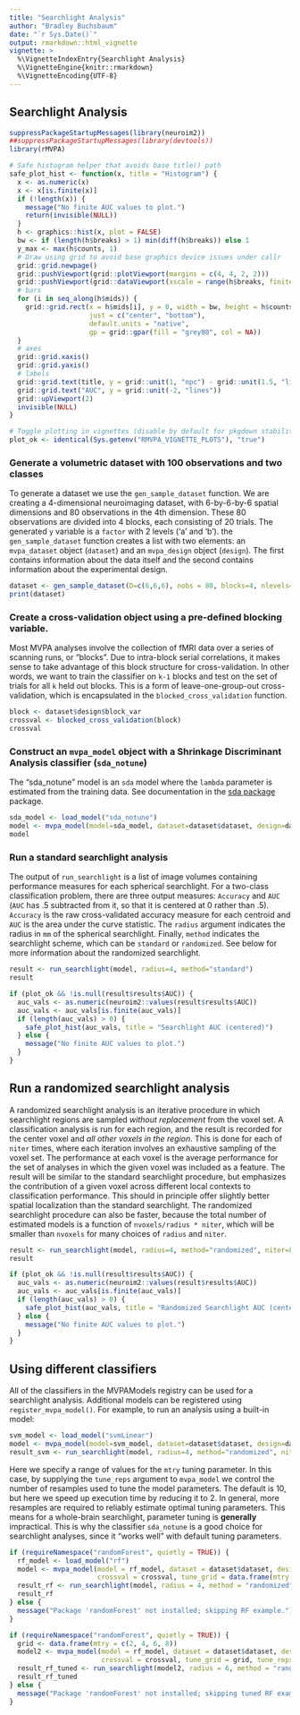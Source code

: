 ```yaml
---
title: "Searchlight Analysis"
author: "Bradley Buchsbaum"
date: "`r Sys.Date()`"
output: rmarkdown::html_vignette
vignette: >
  %\VignetteIndexEntry{Searchlight Analysis}
  %\VignetteEngine{knitr::rmarkdown}
  %\VignetteEncoding{UTF-8}
---
```



## Searchlight Analysis
```r
suppressPackageStartupMessages(library(neuroim2))
##suppressPackageStartupMessages(library(devtools))
library(rMVPA)

# Safe histogram helper that avoids base title() path
safe_plot_hist <- function(x, title = "Histogram") {
  x <- as.numeric(x)
  x <- x[is.finite(x)]
  if (!length(x)) {
    message("No finite AUC values to plot.")
    return(invisible(NULL))
  }
  h <- graphics::hist(x, plot = FALSE)
  bw <- if (length(h$breaks) > 1) min(diff(h$breaks)) else 1
  y_max <- max(h$counts, 1)
  # Draw using grid to avoid base graphics device issues under callr
  grid::grid.newpage()
  grid::pushViewport(grid::plotViewport(margins = c(4, 4, 2, 2)))
  grid::pushViewport(grid::dataViewport(xscale = range(h$breaks, finite = TRUE), yscale = c(0, y_max)))
  # bars
  for (i in seq_along(h$mids)) {
    grid::grid.rect(x = h$mids[i], y = 0, width = bw, height = h$counts[i],
                    just = c("center", "bottom"),
                    default.units = "native",
                    gp = grid::gpar(fill = "grey80", col = NA))
  }
  # axes
  grid::grid.xaxis()
  grid::grid.yaxis()
  # labels
  grid::grid.text(title, y = grid::unit(1, "npc") - grid::unit(1.5, "lines"))
  grid::grid.text("AUC", y = grid::unit(-2, "lines"))
  grid::upViewport(2)
  invisible(NULL)
}

# Toggle plotting in vignettes (disable by default for pkgdown stability)
plot_ok <- identical(Sys.getenv("RMVPA_VIGNETTE_PLOTS"), "true")
```

### Generate a volumetric dataset with 100 observations and two classes

To generate a dataset we use the `gen_sample_dataset` function. We are creating a 4-dimensional neuroimaging dataset, with 6-by-6-by-6 spatial dimensions and 80 observations in the 4th dimension. These 80 observations are divided into 4 blocks, each consisting of 20 trials. The generated `y` variable is a `factor` with 2 levels ('a' and 'b'). the `gen_sample_dataset` function creates a list with two elements: an `mvpa_dataset` object (`dataset`) and an `mvpa_design` object (`design`). The first contains information about the data itself and the second contains information about the experimental design.


```r

dataset <- gen_sample_dataset(D=c(6,6,6), nobs = 80, blocks=4, nlevels=2)
print(dataset)
```

### Create a cross-validation object using a pre-defined blocking variable.

Most MVPA analyses involve the collection of fMRI data over a series of scanning runs, or "blocks". Due to intra-block serial correlations, it makes sense to take advantage of this block structure for cross-validation. In other words, we want to train the classifier on `k-1` blocks and test on the set of trials for all `k` held out blocks. This is a form of leave-one-group-out cross-validation, which is encapsulated in the `blocked_cross_validation` function.

```r
block <- dataset$design$block_var
crossval <- blocked_cross_validation(block)
crossval
```

### Construct an `mvpa_model` object with a Shrinkage Discriminant Analysis classifier (`sda_notune`)

The "sda_notune" model is an `sda` model where the `lambda` parameter is estimated from the training data. See documentation in the [sda package](https://cran.r-project.org/web/packages/sda/index.html)
 package.

```r
sda_model <- load_model("sda_notune") 
model <- mvpa_model(model=sda_model, dataset=dataset$dataset, design=dataset$design, crossval=crossval)
model
```

### Run a standard searchlight analysis

The output of `run_searchlight` is a list of image volumes containing performance measures for each spherical searchlight. For a two-class classification problem, there are three output measures: `Accuracy` and `AUC` (`AUC` has .5 subtracted from it, so that it is centered at 0 rather than .5). `Accuracy` is the raw cross-validated accuracy measure for each centroid and `AUC` is the area under the curve statistic. The `radius` argument indicates the radius in `mm` of the spherical searchlight. Finally, `method` indicates the searchlight scheme, which can be `standard` or `randomized`. See below for more information about the randomized searchlight.

```r
result <- run_searchlight(model, radius=4, method="standard")
result

if (plot_ok && !is.null(result$results$AUC)) {
  auc_vals <- as.numeric(neuroim2::values(result$results$AUC))
  auc_vals <- auc_vals[is.finite(auc_vals)]
  if (length(auc_vals) > 0) {
    safe_plot_hist(auc_vals, title = "Searchlight AUC (centered)")
  } else {
    message("No finite AUC values to plot.")
  }
}

```

## Run a randomized searchlight analysis

A randomized searchlight analysis is an iterative procedure in which searchlight regions are sampled *without replacement* from the voxel set. A classification analysis is run for each region, and the result is recorded for the center voxel and *all other voxels in the region*. This is done for each of `niter` times, where each iteration involves an exhaustive sampling of the voxel set. The performance at each voxel is the average performance for the set of analyses in which the given voxel was included as a feature. The result will be similar to the standard searchlight procedure, but emphasizes the contribution of a given voxel across different local contexts to classification performance. This should in principle offer slightly better spatial localization than the standard searchlight. The randomized searchlight procedure can also be faster, because the total number of estimated models is a function of `nvoxels/radius * niter`, which will be smaller than `nvoxels` for many choices of `radius` and `niter`.

```r
result <- run_searchlight(model, radius=4, method="randomized", niter=8)
result

if (plot_ok && !is.null(result$results$AUC)) {
  auc_vals <- as.numeric(neuroim2::values(result$results$AUC))
  auc_vals <- auc_vals[is.finite(auc_vals)]
  if (length(auc_vals) > 0) {
    safe_plot_hist(auc_vals, title = "Randomized Searchlight AUC (centered)")
  } else {
    message("No finite AUC values to plot.")
  }
}

```

## Using different classifiers

All of the classifiers in the MVPAModels registry can be used for a searchlight analysis. Additional models can be registered using `register_mvpa_model()`. For example, to run an analysis using a built-in model:

```r
svm_model <- load_model("svmLinear") 
model <- mvpa_model(model=svm_model, dataset=dataset$dataset, design=dataset$design, crossval=crossval)
result_svm <- run_searchlight(model, radius=4, method="randomized", niter=2)
```


Here we specify a range of values for the `mtry` tuning parameter. In this case, by supplying the `tune_reps` argument to `mvpa_model` we control the number of resamples used to tune the model parameters. The default is 10, but here we speed up execution time by reducing it to 2. In general, more resamples are required to reliably estimate optimal tuning parameters. This means for a whole-brain searchlight, parameter tuning is **generally** impractical. This is why the classifier `sda_notune` is a good choice for searchlight analyses, since it "works well" with default tuning parameters.

```r
if (requireNamespace("randomForest", quietly = TRUE)) {
  rf_model <- load_model("rf")
  model <- mvpa_model(model = rf_model, dataset = dataset$dataset, design = dataset$design,
                      crossval = crossval, tune_grid = data.frame(mtry = 2))
  result_rf <- run_searchlight(model, radius = 4, method = "randomized", niter = 2)
  result_rf
} else {
  message("Package 'randomForest' not installed; skipping RF example.")
}
```

```r
if (requireNamespace("randomForest", quietly = TRUE)) {
  grid <- data.frame(mtry = c(2, 4, 6, 8))
  model2 <- mvpa_model(model = rf_model, dataset = dataset$dataset, design = dataset$design,
                       crossval = crossval, tune_grid = grid, tune_reps = 2)
  result_rf_tuned <- run_searchlight(model2, radius = 6, method = "randomized", niter = 1)
  result_rf_tuned
} else {
  message("Package 'randomForest' not installed; skipping tuned RF example.")
}
```

<!-- ## External Cross-Validation Example -->

<!-- Instead of using internal cross-validation, as we used in the above examples, sometimes one might have a held-out test data that can be used as a validation set. Here we show how to  -->

<!-- ```{r} -->
<!-- # Create training data -->
<!-- train_design <- data.frame(y = rep(letters[1:4], 5), x1 = rnorm(20), x2 = rnorm(20), block = rep(1:4, each = 5)) -->

<!-- # Create test data -->
<!-- test_design <- data.frame(y = sample(letters[1:4], 10, replace=TRUE)) -->

<!-- # Create an MVPA design object with external cross-validation -->
<!-- design <- mvpa_design(train_design, ~ y, block_var = ~ block, test_design = test_design, y_test = ~ y) -->

<!-- # Display the MVPA design object -->
<!-- print(design) -->

<!-- # Create a new dataset for external cross-validation -->
<!-- dataset_ext <- list(dataset = dataset$dataset, design = design) -->

<!-- # Construct an `mvpa_model` object with a Shrinkage Discriminant Analysis classifier (`sda_notune`) -->
<!-- sda_model_ext <- load_model("sda_notune") -->
<!-- model_ext <- mvpa_model(model = sda_model_ext, dataset = dataset_ext$dataset, design = dataset_ext$design) -->

<!-- # Run a randomized searchlight analysis using external cross-validation -->
<!-- result_ext <- run_searchlight(model_ext, radius = 4, method = "randomized", niter = 8) -->

<!-- # Display the results -->
<!-- print(result_ext) -->

<!-- # Plot a histogram of AUC values -->
<!-- hist(result_ext$AUC) -->
<!-- ``` -->
